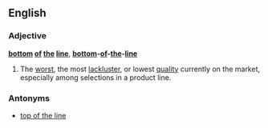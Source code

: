 ==English==

===Adjective===
'''[[bottom]] [[of]] [[the]] [[line]]''', '''[[bottom]]-[[of]]-[[the]]-[[line]]'''

# {{idiom}} The [[worst]], the most [[lackluster]], or lowest [[quality]] currently on the market, especially among selections in a product line.

===Antonyms===
*[[top of the line]]